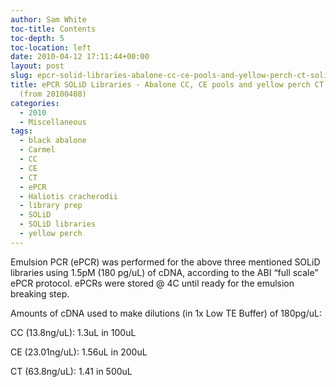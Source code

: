 ```yaml
---
author: Sam White
toc-title: Contents
toc-depth: 5
toc-location: left
date: 2010-04-12 17:11:44+00:00
layout: post
slug: epcr-solid-libraries-abalone-cc-ce-pools-and-yellow-perch-ct-solid-libraries-from-20100408
title: ePCR SOLiD Libraries - Abalone CC, CE pools and yellow perch CT SOLiD libraries
  (from 20100408)
categories:
  - 2010
  - Miscellaneous
tags:
  - black abalone
  - Carmel
  - CC
  - CE
  - CT
  - ePCR
  - Haliotis cracherodii
  - library prep
  - SOLiD
  - SOLiD libraries
  - yellow perch
---
```


Emulsion PCR (ePCR) was performed for the above three mentioned SOLiD libraries using 1.5pM (180 pg/uL) of cDNA, according to the ABI "full scale" ePCR protocol. ePCRs were stored @ 4C until ready for the emulsion breaking step.

Amounts of cDNA used to make dilutions (in 1x Low TE Buffer) of 180pg/uL:

CC (13.8ng/uL): 1.3uL in 100uL

CE (23.01ng/uL): 1.56uL in 200uL

CT (63.8ng/uL): 1.41 in 500uL
